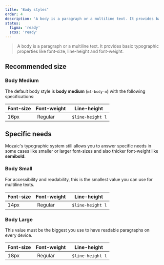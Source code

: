 ```yaml
---
title: 'Body styles'
order: 4
description: 'A body is a paragraph or a multiline text. It provides basic typographic properties like font-size, line-height and font-weight.'
status:
  figma: 'ready'
  scss: 'ready'
---
```


> A body is a paragraph or a multiline text. It provides basic typographic properties like font-size, line-height and font-weight.

## Recommended size

### Body Medium

The default body style is **body medium** (`mt-body-m`) with the following specifications:

| Font-size | Font-weight | Line-height       |
| --------- | ----------- | ----------------- |
| 16px      |  Regular    |  `$line-height l` |

<Preview path="typographyBodyMedium" nude />

## Specific needs

Mozaic's typographic system still allows you to answer specific needs in some cases like smaller or larger font-sizes and also thicker font-weight like **semibold**.

### Body Small

For accessibility and readability, this is the smallest value you can use for multiline texts.

| Font-size | Font-weight | Line-height       |
| --------- | ----------- | ----------------- |
| 14px      |  Regular    |  `$line-height l` |

<Preview path="typographyBodySmall" nude />

### Body Large

This value must be the biggest you use to have readable paragraphs on every device.

| Font-size | Font-weight | Line-height       |
| --------- | ----------- | ----------------- |
| 18px      |  Regular    |  `$line-height l` |

<Preview path="typographyBodyLarge" nude />
